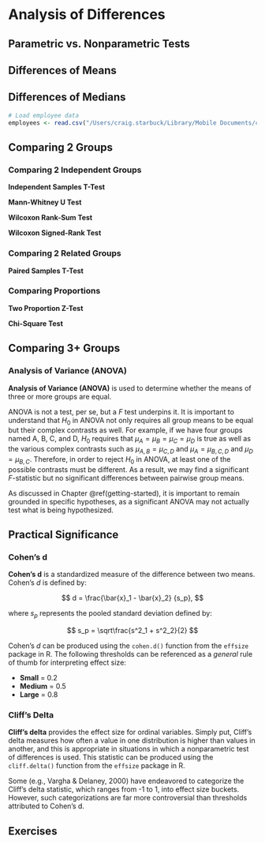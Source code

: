 # Analysis of Differences {#aod}


## Parametric vs. Nonparametric Tests



## Differences of Means


## Differences of Medians



```r

# Load employee data
employees <- read.csv("/Users/craig.starbuck/Library/Mobile Documents/com~apple~CloudDocs/Documents/People Analytics Book/GitHub/peopleanalytics_lifecycle_book/data/employees.csv")

```

## Comparing 2 Groups

### Comparing 2 Independent Groups

  **Independent Samples T-Test**

  **Mann-Whitney U Test**
  
  **Wilcoxon Rank-Sum Test**
  
  **Wilcoxon Signed-Rank Test**


### Comparing 2 Related Groups

  **Paired Samples T-Test**
  
  

### Comparing Proportions

  **Two Proportion Z-Test**
  
  
  **Chi-Square Test**



## Comparing 3+ Groups


### Analysis of Variance (ANOVA)

  **Analysis of Variance (ANOVA)** is used to determine whether the means of three or more groups are equal.
  
  ANOVA is not a test, per se, but a $F$ test underpins it. It is important to understand that $H_0$ in ANOVA not only requires all group means to be equal but their complex contrasts as well. For example, if we have four groups named A, B, C, and D, $H_0$ requires that $\mu_A = \mu_B = \mu_C = \mu_D$ is true as well as the various complex contrasts such as $\mu_{A,B} = \mu_{C,D}$ and $\mu_A = \mu_{B,C,D}$ and $\mu_D = \mu_{B,C}$. Therefore, in order to reject $H_0$ in ANOVA, at least one of the possible contrasts must be different. As a result, we may find a significant $F$-statistic but no significant differences between pairwise group means.
  
  As discussed in Chapter \@ref(getting-started), it is important to remain grounded in specific hypotheses, as a significant ANOVA may not actually test what is being hypothesized.

## Practical Significance


### Cohen's d

  **Cohen's d** is a standardized measure of the difference between two means. Cohen's $d$ is defined by:
  
  $$ d = \frac{\bar{x}_1 - \bar{x}_2} {s_p},  $$
  
  where $s_p$ represents the pooled standard deviation defined by:
  
  $$ s_p = \sqrt\frac{s^2_1 + s^2_2}{2} $$
  
  Cohen's $d$ can be produced using the `cohen.d()` function from the `effsize` package in R. The following thresholds can be referenced as a *general* rule of thumb for interpreting effect size:
  
  * **Small** = 0.2
  * **Medium** = 0.5
  * **Large** = 0.8


### Cliff's Delta

  **Cliff's delta** provides the effect size for ordinal variables. Simply put, Cliff's delta measures how often a value in one distribution is higher than values in another, and this is appropriate in situations in which a nonparametric test of differences is used. This statistic can be produced using the `cliff.delta()` function from the `effsize` package in R.
  
  Some (e.g., Vargha & Delaney, 2000) have endeavored to categorize the Cliff's delta statistic, which ranges from -1 to 1, into effect size buckets. However, such categorizations are far more controversial than thresholds attributed to Cohen's d.
  

## Exercises
